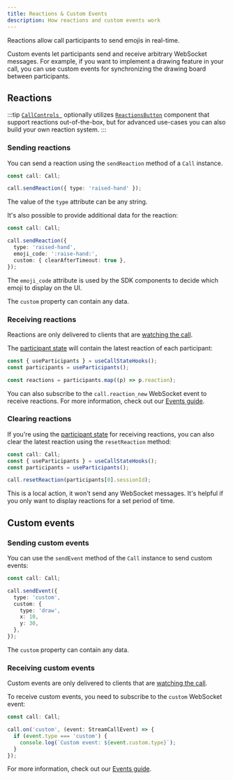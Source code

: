 ```yaml
---
title: Reactions & Custom Events
description: How reactions and custom events work
---
```


Reactions allow call participants to send emojis in real-time.

Custom events let participants send and receive arbitrary WebSocket messages. For example, if you want to implement a drawing feature in your call, you can use custom events for synchronizing the drawing board between participants.

## Reactions

:::tip
[`CallControls `](../../ui-components/call/call-controls/) optionally utilizes [`ReactionsButton`](https://github.com/GetStream/stream-video-js/blob/main/packages/react-native-sdk/src/components/Call/CallControls/ReactionsButton.tsx) component that support reactions out-of-the-box, but for advanced use-cases you can also build your own reaction system.
:::

### Sending reactions

You can send a reaction using the `sendReaction` method of a `Call` instance.

```typescript
const call: Call;

call.sendReaction({ type: 'raised-hand' });
```

The value of the `type` attribute can be any string.

It's also possible to provide additional data for the reaction:

```typescript
const call: Call;

call.sendReaction({
  type: 'raised-hand',
  emoji_code: ':raise-hand:',
  custom: { clearAfterTimeout: true },
});
```

The `emoji_code` attribute is used by the SDK components to decide which emoji to display on the UI.

The `custom` property can contain any data.

### Receiving reactions

Reactions are only delivered to clients that are [watching the call](../../advanced/events/#call-events).

The [participant state](../../core/call-and-participant-state/#observe-participant-state) will contain the latest reaction of each participant:

```typescript
const { useParticipants } = useCallStateHooks();
const participants = useParticipants();

const reactions = participants.map((p) => p.reaction);
```

You can also subscribe to the `call.reaction_new` WebSocket event to receive reactions. For more information, check out our [Events guide](../../advanced/events).

### Clearing reactions

If you're using the [participant state](../../core/call-and-participant-state/#observe-participant-state) for receiving reactions, you can also clear the latest reaction using the `resetReaction` method:

```typescript
const call: Call;
const { useParticipants } = useCallStateHooks();
const participants = useParticipants();

call.resetReaction(participants[0].sessionId);
```

This is a local action, it won't send any WebSocket messages. It's helpful if you only want to display reactions for a set period of time.

## Custom events

### Sending custom events

You can use the `sendEvent` method of the `Call` instance to send custom events:

```typescript
const call: Call;

call.sendEvent({
  type: 'custom',
  custom: {
    type: 'draw',
    x: 10,
    y: 30,
  },
});
```

The `custom` property can contain any data.

### Receiving custom events

Custom events are only delivered to clients that are [watching the call](../../advanced/events/#call-events).

To receive custom events, you need to subscribe to the `custom` WebSocket event:

```typescript
const call: Call;

call.on('custom', (event: StreamCallEvent) => {
  if (event.type === 'custom') {
    console.log(`Custom event: ${event.custom.type}`);
  }
});
```

For more information, check out our [Events guide](../../advanced/events).
